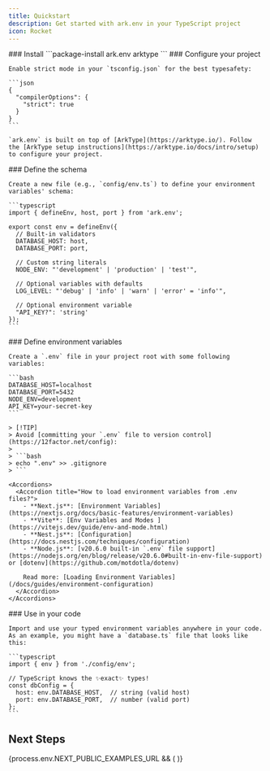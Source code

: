 ```yaml
---
title: Quickstart
description: Get started with ark.env in your TypeScript project
icon: Rocket
---
```



<Steps>
  <Step>
    ### Install
    ```package-install
    ark.env arktype
    ```
  </Step>

  <Step>
    ### Configure your project

    Enable strict mode in your `tsconfig.json` for the best typesafety:

    ```json
    {
      "compilerOptions": {
        "strict": true
      }
    }
    ```
    
    `ark.env` is built on top of [ArkType](https://arktype.io/). Follow the [ArkType setup instructions](https://arktype.io/docs/intro/setup) to configure your project.
  </Step>

  <Step>
    ### Define the schema

    Create a new file (e.g., `config/env.ts`) to define your environment variables' schema:

    ```typescript
    import { defineEnv, host, port } from 'ark.env';

    export const env = defineEnv({
      // Built-in validators
      DATABASE_HOST: host,
      DATABASE_PORT: port,
      
      // Custom string literals
      NODE_ENV: "'development' | 'production' | 'test'",
      
      // Optional variables with defaults
      LOG_LEVEL: "'debug' | 'info' | 'warn' | 'error' = 'info'",
      
      // Optional environment variable
      "API_KEY?": 'string'
    });
    ```
  </Step>

  <Step>
    ### Define environment variables

    Create a `.env` file in your project root with some following variables:

    ```bash
    DATABASE_HOST=localhost
    DATABASE_PORT=5432
    NODE_ENV=development
    API_KEY=your-secret-key
    ```

    > [!TIP]
    > Avoid [committing your `.env` file to version control](https://12factor.net/config):
    >
    > ```bash
    > echo ".env" >> .gitignore
    > ```

    <Accordions>
      <Accordion title="How to load environment variables from .env files?">
        - **Next.js**: [Environment Variables](https://nextjs.org/docs/basic-features/environment-variables)
        - **Vite**: [Env Variables and Modes ](https://vitejs.dev/guide/env-and-mode.html)
        - **Nest.js**: [Configuration](https://docs.nestjs.com/techniques/configuration)
        - **Node.js**: [v20.6.0 built-in `.env` file support](https://nodejs.org/en/blog/release/v20.6.0#built-in-env-file-support) or [dotenv](https://github.com/motdotla/dotenv)

        Read more: [Loading Environment Variables](/docs/guides/environment-configuration)
      </Accordion>
    </Accordions>
  </Step>

  <Step>
    ### Use in your code

    Import and use your typed environment variables anywhere in your code. As an example, you might have a `database.ts` file that looks like this:

    ```typescript
    import { env } from './config/env';

    // TypeScript knows the ✨exact✨ types!
    const dbConfig = {
      host: env.DATABASE_HOST,  // string (valid host)
      port: env.DATABASE_PORT,  // number (valid port)
    };
    ```
  </Step>
</Steps>

## Next Steps

<Cards>
  <Card 
    title="Loading Environment Variables" 
    href="/docs/guides/environment-configuration" 
    description="Learn how to manage environment variables across different environments."
  />
  {process.env.NEXT_PUBLIC_EXAMPLES_URL && (
    <Card 
      title="Examples" 
      href={process.env.NEXT_PUBLIC_EXAMPLES_URL} 
      description="See examples of ark.env in action."
    />
  )}
</Cards>
